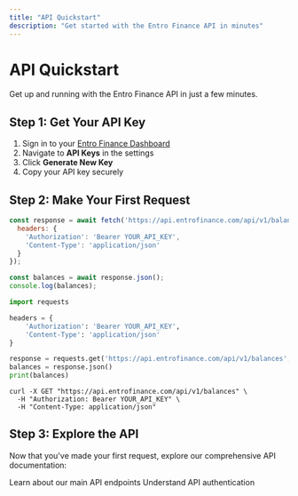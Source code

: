 ```yaml
---
title: "API Quickstart"
description: "Get started with the Entro Finance API in minutes"
---
```


# API Quickstart

Get up and running with the Entro Finance API in just a few minutes.

## Step 1: Get Your API Key

1. Sign in to your [Entro Finance Dashboard](https://dashboard.entrofinance.com)
2. Navigate to **API Keys** in the settings
3. Click **Generate New Key**
4. Copy your API key securely

## Step 2: Make Your First Request

<CodeGroup>

```javascript Node.js
const response = await fetch('https://api.entrofinance.com/api/v1/balances', {
  headers: {
    'Authorization': 'Bearer YOUR_API_KEY',
    'Content-Type': 'application/json'
  }
});

const balances = await response.json();
console.log(balances);
```

```python Python
import requests

headers = {
    'Authorization': 'Bearer YOUR_API_KEY',
    'Content-Type': 'application/json'
}

response = requests.get('https://api.entrofinance.com/api/v1/balances', headers=headers)
balances = response.json()
print(balances)
```

```curl cURL
curl -X GET "https://api.entrofinance.com/api/v1/balances" \
  -H "Authorization: Bearer YOUR_API_KEY" \
  -H "Content-Type: application/json"
```

</CodeGroup>

## Step 3: Explore the API

Now that you've made your first request, explore our comprehensive API documentation:

<CardGroup cols={2}>
  <Card title="Core Endpoints" icon="api" href="/api-reference/endpoint/get">
    Learn about our main API endpoints
  </Card>
  <Card title="Authentication" icon="key" href="/api-reference/authentication">
    Understand API authentication
  </Card>
</CardGroup>